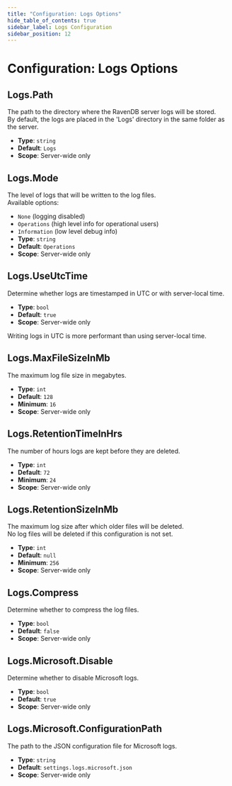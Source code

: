 ```yaml
---
title: "Configuration: Logs Options"
hide_table_of_contents: true
sidebar_label: Logs Configuration
sidebar_position: 12
---
```



# Configuration: Logs Options

## Logs.Path

The path to the directory where the RavenDB server logs will be stored.  
By default, the logs are placed in the 'Logs' directory in the same folder as the server.

- **Type**: `string`
- **Default**: `Logs`
- **Scope**: Server-wide only



## Logs.Mode

The level of logs that will be written to the log files.  
Available options:

- `None` (logging disabled)
- `Operations` (high level info for operational users)
- `Information` (low level debug info)
- **Type**: `string`
- **Default**: `Operations`
- **Scope**: Server-wide only



## Logs.UseUtcTime

Determine whether logs are timestamped in UTC or with server-local time.

- **Type**: `bool`
- **Default**: `true`
- **Scope**: Server-wide only

<Admonition type="info" title="Info">
Writing logs in UTC is more performant than using server-local time.
</Admonition>



## Logs.MaxFileSizeInMb

The maximum log file size in megabytes.

- **Type**: `int`
- **Default**: `128`
- **Minimum**: `16`
- **Scope**: Server-wide only



## Logs.RetentionTimeInHrs

The number of hours logs are kept before they are deleted.

- **Type**: `int`
- **Default**: `72`
- **Minimum**: `24`
- **Scope**: Server-wide only



## Logs.RetentionSizeInMb

The maximum log size after which older files will be deleted.  
No log files will be deleted if this configuration is not set.

- **Type**: `int`
- **Default**: `null`
- **Minimum**: `256`
- **Scope**: Server-wide only



## Logs.Compress

Determine whether to compress the log files.

- **Type**: `bool`
- **Default**: `false`
- **Scope**: Server-wide only



## Logs.Microsoft.Disable

Determine whether to disable Microsoft logs.

- **Type**: `bool`
- **Default**: `true`
- **Scope**: Server-wide only



## Logs.Microsoft.ConfigurationPath

The path to the JSON configuration file for Microsoft logs.

- **Type**: `string`
- **Default**: `settings.logs.microsoft.json`
- **Scope**: Server-wide only


